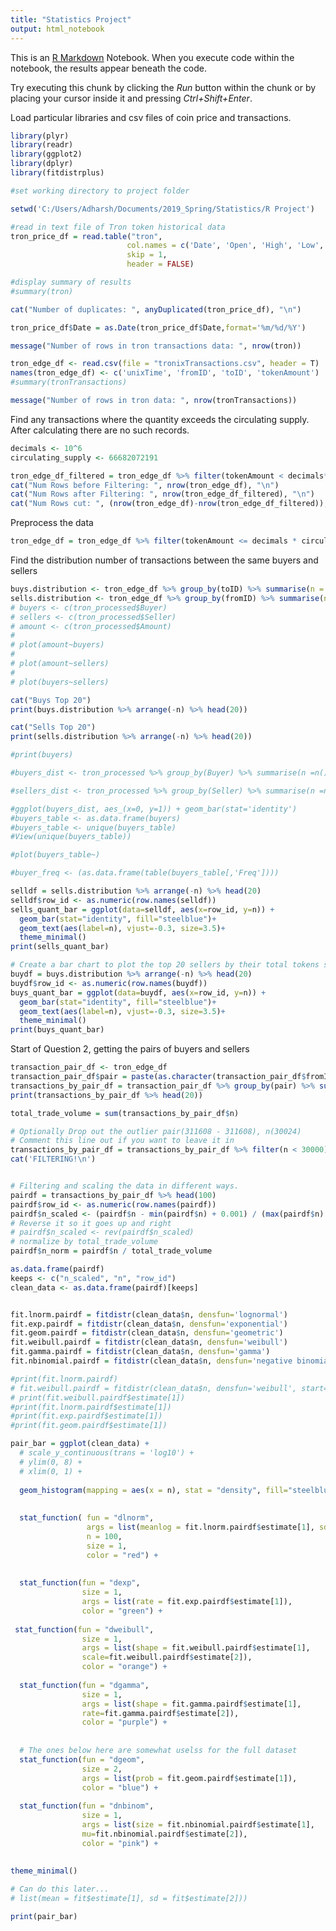 ---
title: "Statistics Project"
output: html_notebook
---

This is an [R Markdown](http://rmarkdown.rstudio.com) Notebook. When you execute code within the notebook, the results appear beneath the code. 

Try executing this chunk by clicking the *Run* button within the chunk or by placing your cursor inside it and pressing *Ctrl+Shift+Enter*. 




Load particular libraries and csv files of coin price and transactions.
```{r}
library(plyr)
library(readr)
library(ggplot2)
library(dplyr)
library(fitdistrplus)

#set working directory to project folder

setwd('C:/Users/Adharsh/Documents/2019_Spring/Statistics/R Project')

#read in text file of Tron token historical data
tron_price_df = read.table("tron",
                          col.names = c('Date',	'Open',	'High',	'Low',	'Close',	'Volume',	'MarketCap'),
                          skip = 1,
                          header = FALSE)

#display summary of results
#summary(tron)

cat("Number of duplicates: ", anyDuplicated(tron_price_df), "\n")

tron_price_df$Date = as.Date(tron_price_df$Date,format='%m/%d/%Y')

message("Number of rows in tron transactions data: ", nrow(tron))

tron_edge_df <- read.csv(file = "tronixTransactions.csv", header = T)
names(tron_edge_df) <- c('unixTime', 'fromID', 'toID', 'tokenAmount')
#summary(tronTransactions)

message("Number of rows in tron data: ", nrow(tronTransactions))
```
Find any transactions where the quantity exceeds the circulating supply.
After calculating there are no such records.
```{r}
decimals <- 10^6
circulating_supply <- 66682072191

tron_edge_df_filtered = tron_edge_df %>% filter(tokenAmount < decimals*circulating_supply)
cat("Num Rows before Filtering: ", nrow(tron_edge_df), "\n")
cat("Num Rows after Filtering: ", nrow(tron_edge_df_filtered), "\n")
cat("Num Rows cut: ", (nrow(tron_edge_df)-nrow(tron_edge_df_filtered)), "\n")

```

Preprocess the data
```{r}
tron_edge_df = tron_edge_df %>% filter(tokenAmount <= decimals * circulating_supply)
```


Find the distribution number of transactions between the same buyers and sellers
```{r}
buys.distribution <- tron_edge_df %>% group_by(toID) %>% summarise(n = n()) %>% ungroup
sells.distribution <- tron_edge_df %>% group_by(fromID) %>% summarise(n = n()) %>% ungroup
# buyers <- c(tron_processed$Buyer)
# sellers <- c(tron_processed$Seller)
# amount <- c(tron_processed$Amount)
# 
# plot(amount~buyers)
# 
# plot(amount~sellers)
# 
# plot(buyers~sellers)

cat("Buys Top 20")
print(buys.distribution %>% arrange(-n) %>% head(20))

cat("Sells Top 20")
print(sells.distribution %>% arrange(-n) %>% head(20))

#print(buyers)

#buyers_dist <- tron_processed %>% group_by(Buyer) %>% summarise(n =n()) %>% ungroup

#sellers_dist <- tron_processed %>% group_by(Seller) %>% summarise(n =n()) %>% ungroup

#ggplot(buyers_dist, aes_(x=0, y=1)) + geom_bar(stat='identity')
#buyers_table <- as.data.frame(buyers)
#buyers_table <- unique(buyers_table)
#View(unique(buyers_table))

#plot(buyers_table~)

#buyer_freq <- (as.data.frame(table(buyers_table[,'Freq'])))
```

```{r}
selldf = sells.distribution %>% arrange(-n) %>% head(20)
selldf$row_id <- as.numeric(row.names(selldf))
sells_quant_bar = ggplot(data=selldf, aes(x=row_id, y=n)) +
  geom_bar(stat="identity", fill="steelblue")+
  geom_text(aes(label=n), vjust=-0.3, size=3.5)+
  theme_minimal()
print(sells_quant_bar)

# Create a bar chart to plot the top 20 sellers by their total tokens sold.
buydf = buys.distribution %>% arrange(-n) %>% head(20)
buydf$row_id <- as.numeric(row.names(buydf))
buys_quant_bar = ggplot(data=buydf, aes(x=row_id, y=n)) +
  geom_bar(stat="identity", fill="steelblue")+
  geom_text(aes(label=n), vjust=-0.3, size=3.5)+
  theme_minimal()
print(buys_quant_bar)
```
Start of Question 2, getting the pairs of buyers and sellers
```{r}
transaction_pair_df <- tron_edge_df
transaction_pair_df$pair = paste(as.character(transaction_pair_df$fromID),"-",as.character(transaction_pair_df$toID))
transactions_by_pair_df = transaction_pair_df %>% group_by(pair) %>% summarise(n = n()) %>% arrange(-n) %>% ungroup
print(transactions_by_pair_df %>% head(20))

total_trade_volume = sum(transactions_by_pair_df$n)

# Optionally Drop out the outlier pair(311608 - 311608), n(30024)
# Comment this line out if you want to leave it in
transactions_by_pair_df = transactions_by_pair_df %>% filter(n < 30000)
cat('FILTERING!\n')


# Filtering and scaling the data in different ways.
pairdf = transactions_by_pair_df %>% head(100)
pairdf$row_id <- as.numeric(row.names(pairdf))
pairdf$n_scaled <- (pairdf$n - min(pairdf$n) + 0.001) / (max(pairdf$n) - min(pairdf$n) + 0.002)
# Reverse it so it goes up and right
# pairdf$n_scaled <- rev(pairdf$n_scaled)
# normalize by total_trade_volume
pairdf$n_norm = pairdf$n / total_trade_volume
```
```{r}
as.data.frame(pairdf)
keeps <- c("n_scaled", "n", "row_id")
clean_data <- as.data.frame(pairdf)[keeps]


fit.lnorm.pairdf = fitdistr(clean_data$n, densfun='lognormal')
fit.exp.pairdf = fitdistr(clean_data$n, densfun='exponential')
fit.geom.pairdf = fitdistr(clean_data$n, densfun='geometric')
fit.weibull.pairdf = fitdistr(clean_data$n, densfun='weibull')
fit.gamma.pairdf = fitdistr(clean_data$n, densfun='gamma')
fit.nbinomial.pairdf = fitdistr(clean_data$n, densfun='negative binomial')

#print(fit.lnorm.pairdf)
# fit.weibull.pairdf = fitdistr(clean_data$n, densfun='weibull', start=list(shape=1, scale=500))
# print(fit.weibull.pairdf$estimate[1])
#print(fit.lnorm.pairdf$estimate[1])
#print(fit.exp.pairdf$estimate[1])
#print(fit.geom.pairdf$estimate[1])
```

```{r}
pair_bar = ggplot(clean_data) +
  # scale_y_continuous(trans = 'log10') +
  # ylim(0, 8) +
  # xlim(0, 1) +
  
  geom_histogram(mapping = aes(x = n), stat = "density", fill="steelblue")   +
  
  
  stat_function( fun = "dlnorm",
                 args = list(meanlog = fit.lnorm.pairdf$estimate[1], sdlog = fit.lnorm.pairdf$estimate[2]),
                 n = 100,
                 size = 1,
                 color = "red") +
  
  
  stat_function(fun = "dexp",
                size = 1,
                args = list(rate = fit.exp.pairdf$estimate[1]),
                color = "green") +
  
 stat_function(fun = "dweibull",
                size = 1,
                args = list(shape = fit.weibull.pairdf$estimate[1],
                scale=fit.weibull.pairdf$estimate[2]),
                color = "orange") +
  
  stat_function(fun = "dgamma",
                size = 1,
                args = list(shape = fit.gamma.pairdf$estimate[1],
                rate=fit.gamma.pairdf$estimate[2]),
                color = "purple") +
  
  
  # The ones below here are somewhat uselss for the full dataset
  stat_function(fun = "dgeom",
                size = 2,
                args = list(prob = fit.geom.pairdf$estimate[1]),
                color = "blue") +
  
  stat_function(fun = "dnbinom",
                size = 1,
                args = list(size = fit.nbinomial.pairdf$estimate[1],
                mu=fit.nbinomial.pairdf$estimate[2]),
                color = "pink") +
  
  
theme_minimal()

# Can do this later...
# list(mean = fit$estimate[1], sd = fit$estimate[2])) 

print(pair_bar)
```